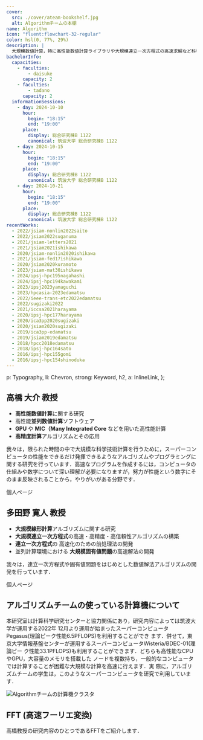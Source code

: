 ```yaml
---
cover:
  src: ./cover/ateam-bookshelf.jpg
  alt: Algorithmチームの本棚
name: Algorithm
icon: "fluent:flowchart-32-regular"
color: hsl(0, 77%, 29%)
description: |
  大規模数値計算，特に高性能数値計算ライブラリや大規模連立一次方程式の高速求解など科学技術計算に関する研究を行っています
bachelorInfo:
  capacities:
    - faculties:
        - daisuke
      capacity: 2
    - faculties:
        - tadano
      capacity: 2
  informationSessions:
    - day: 2024-10-10
      hour:
        begin: "18:15"
        end: "19:00"
      place:
        display: 総合研究棟B 1122
        canonical: 筑波大学 総合研究棟B 1122
    - day: 2024-10-15
      hour:
        begin: "18:15"
        end: "19:00"
      place:
        display: 総合研究棟B 1122
        canonical: 筑波大学 総合研究棟B 1122
    - day: 2024-10-21
      hour:
        begin: "18:15"
        end: "19:00"
      place:
        display: 総合研究棟B 1122
        canonical: 筑波大学 総合研究棟B 1122
recentWorks:
  - 2022/jsiam-nonlin2022saito
  - 2022/jsiam2022suganuma
  - 2021/jsiam-letters2021
  - 2021/jsiam2021ishikawa
  - 2020/jsiam-nonlin2020ishikawa
  - 2021/jsiam-fed17ishikawa
  - 2020/jsiam2020kuramoto
  - 2023/jsiam-mat30ishikawa
  - 2024/ipsj-hpc195nagahashi
  - 2024/ipsj-hpc194kawakami
  - 2023/ipsj2023yamaguchi
  - 2023/hpcasia-2023edamatsu
  - 2022/ieee-trans-etc2022edamatsu
  - 2022/sugizaki2022
  - 2021/iccsa2021harayama
  - 2020/ipsj-hpc177harayama
  - 2020/ica3pp2020sugizaki
  - 2020/jsiam2020sugizaki
  - 2019/ica3pp-edamatsu
  - 2019/jsiam2019edamatsu
  - 2018/hpcc2018edamatsu
  - 2018/ipsj-hpc164sato
  - 2016/ipsj-hpc155gomi
  - 2016/ipsj-hpc154shinoduka
---
```



  p: Typography,
  li: Chevron,
  strong: Keyword,
  h2,
  a: InlineLink,
};

## 高橋 大介 教授

- **高性能数値計算**に関する研究
- 高性能**並列数値計算**ソフトウェア
- **GPU** や **MIC（Many Integrated Core** などを用いた高性能計算
- **高精度計算**アルゴリズムとその応用

我々は，限られた時間の中で大規模な科学技術計算を行うために，スーパーコンピュータの性能をできるだけ発揮できるようなアルゴリズムやプログラミングに関する研究を行っています．高速なプログラムを作成するには，コンピュータの仕組みや数学について深い理解が必要になりますが，努力が性能という数字にそのまま反映されることから，やりがいがある分野です．

<ReadMoreLink href="https://www.hpcs.cs.tsukuba.ac.jp/~daisuke/">
  個人ページ
</ReadMoreLink>

## 多田野 寛人 教授

- **大規模線形計算**アルゴリズムに関する研究
- **大規模連立一次方程式**の高速・高精度・高信頼性アルゴリズムの構築
- **連立一次方程式**の 高速化のための前処理法の開発
- 並列計算環境における **大規模固有値問題**の高速解法の開発

我々は，連立一次方程式や固有値問題をはじめとした数値解法アルゴリズムの開発を行っています．

<ReadMoreLink href="https://www.hpcs.cs.tsukuba.ac.jp/~tadano/">
  個人ページ
</ReadMoreLink>

## アルゴリズムチームの使っている計算機について

<HStack template="50% 1fr">

本研究室は計算科学研究センターと協力関係にあり，研究内容によっては筑波大学が運用する2022年 12月より運用が始まったスーパーコンピュータPegasus(理論ピーク性能6.5PFLOPS)を利用することができ ます．併せて，東京大学情報基盤センターが運用するスーパーコンピュータWisteria/BDEC-01(理論ピー ク性能33.1PFLOPS)も利用することができます．どちらも高性能なCPUやGPU，大容量のメモリを搭載した ノードを複数持ち，一般的なコンピュータでは計算することが困難な大規模な計算を高速に行えます．実 際に，アルゴリズムチームの学生は，このようなスーパーコンピュータを研究で利用しています．

<Image
  src={ServerImage}
  alt="Algorithmチームの計算機クラスタ"
/>
</HStack>

## FFT (高速フーリエ変換)

高橋教授の研究内容のひとつであるFFTをご紹介します．

<YoutubeContainer>
  <Youtube
    src="https://www.youtube.com/embed/GPJx5JTGQEU"
    title="配信講義 計算科学技術特論B (2020) 第6回"
  />
</YoutubeContainer>
